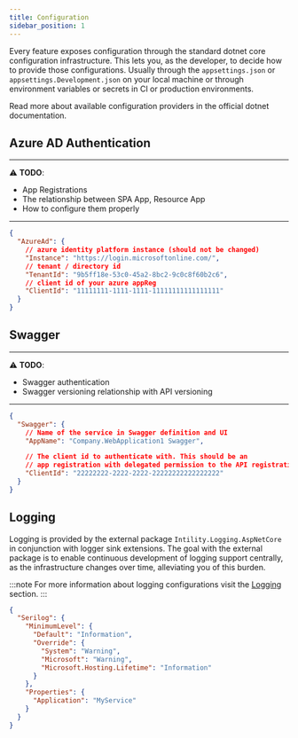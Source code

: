 ```yaml
---
title: Configuration
sidebar_position: 1
---
```



Every feature exposes configuration through the standard dotnet core configuration infrastructure. This lets you, as the developer,
to decide how to provide those configurations. Usually through the `appsettings.json` or `appsettings.Development.json` on your local
machine or through environment variables or secrets in CI or production environments.

Read more about available configuration providers in the official dotnet documentation.

<MsDocsCard
  title="Configuration in ASP.NET Core"
  subtitle="~62 minutes to read"
  url="https://docs.microsoft.com/en-us/aspnet/core/fundamentals/configuration/?view=aspnetcore-5.0"
  width="305px"
/>

## Azure AD Authentication

---

⚠️ **TODO**:

- App Registrations
- The relationship between SPA App, Resource App
- How to configure them properly

---

```json
{
  "AzureAd": {
    // azure identity platform instance (should not be changed)
    "Instance": "https://login.microsoftonline.com/",
    // tenant / directory id
    "TenantId": "9b5ff18e-53c0-45a2-8bc2-9c0c8f60b2c6",
    // client id of your azure appReg
    "ClientId": "11111111-1111-1111-11111111111111111"
  }
}
```

## Swagger

---

⚠️ **TODO**:

- Swagger authentication
- Swagger versioning relationship with API versioning

---

```json
{
  "Swagger": {
    // Name of the service in Swagger definition and UI
    "AppName": "Company.WebApplication1 Swagger",

    // The client id to authenticate with. This should be an
    // app registration with delegated permission to the API registration
    "ClientId": "22222222-2222-2222-22222222222222222"
  }
}
```

## Logging

Logging is provided by the external package `Intility.Logging.AspNetCore` in conjunction with logger sink extensions. The goal with the external package is to enable
continuous development of logging support centrally, as the infrastructure changes over time, alleviating you of this burden.

:::note
For more information about logging configurations visit the [Logging](./logging) section.
:::

```json
{
  "Serilog": {
    "MinimumLevel": {
      "Default": "Information",
      "Override": {
        "System": "Warning",
        "Microsoft": "Warning",
        "Microsoft.Hosting.Lifetime": "Information"
      }
    },
    "Properties": {
      "Application": "MyService"
    }
  }
}
```
